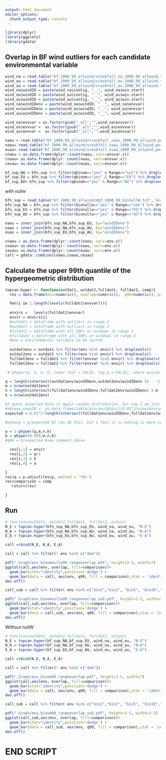 ```yaml
---
output: html_document
editor_options: 
  chunk_output_type: console
---
```


```r
library(dplyr)
library(ggplot2)
library(gdata)
```
Overlap in BF wind outliers for each candidate environmental variable
---

```r
wind_na = read.table("bf_1000_99_allwind/sresbfall_na_1000_99_allwind.txt", header=T)
wind_eu = read.table("bf_1000_99_allwind/sresbfall_eu_1000_99_allwind.txt", header=T)
wind_au = read.table("bf_1000_99_allwind/sresbfall_au_1000_99_allwind.txt", header=T)
wind_na$windID = paste(wind_na$contig, "__", wind_na$win.start)
wind_eu$windID = paste(wind_eu$contig, "__", wind_eu$win.start)
wind_au$windID = paste(wind_au$contig, "__", wind_au$win.start)
wind_na$windIDenv = paste(wind_na$windID, "__", wind_na$envvar)
wind_eu$windIDenv = paste(wind_eu$windID, "__", wind_eu$envvar)
wind_au$windIDenv = paste(wind_au$windID, "__", wind_au$envvar)

wind_na$envvar = as.factor(gsub("_all","",wind_na$envvar))
wind_eu$envvar =  as.factor(gsub("_all","",wind_eu$envvar))
wind_au$envvar =  as.factor(gsub("_all","",wind_au$envvar))
```

```r
naeu = read.table("bf_1000_99_allwind/sresbfall_naeu_1000_99_allwind_perenvvar.txt", header=T)
naau= read.table("bf_1000_99_allwind/sresbfall_naau_1000_99_allwind_perenvvar.txt", header=T)
euau= read.table("bf_1000_99_allwind/sresbfall_euau_1000_99_allwind_perenvvar.txt", header=T)
cnaeu = as.data.frame(dplyr::count(naeu, vars=envvar.x))
cnaau= as.data.frame(dplyr::count(naau, vars=envvar.x))
ceuau= as.data.frame(dplyr::count(euau, vars=envvar.x))

bf_sup_NA = bfn_sup %>% filter(qbinom=="yes" & Range=="nat") %>% droplevels()
bf_sup_EU = bfn_sup %>% filter(qbinom=="yes" & Range=="EU") %>% droplevels()
bf_sup_AU= bfn_sup %>% filter(qbinom=="yes" & Range=="AU") %>% droplevels()
```

*with nullw*
```r
bfn_sup = read.table("bf_1000_99_allwind/mbf_1000_99_binnullW.txt", header=T)
bfn_sup_NA = bfn_sup %>% filter(binnullw=="yes" & Range=="nat") %>% droplevels()
bfn_sup_EU = bfn_sup %>% filter(binnullw=="yes" & Range=="EU") %>% droplevels()
bfn_sup_AU = bfn_sup %>% filter(binnullw=="yes" & Range=="AU") %>% droplevels()

naeu = inner_join(bfn_sup_NA,bfn_sup_EU, by="windIDenv")
naau = inner_join(bfn_sup_NA,bfn_sup_AU, by="windIDenv")
euau = inner_join(bfn_sup_EU,bfn_sup_AU, by="windIDenv")

cnaeu = as.data.frame(dplyr::count(naeu, vars=env.x))
cnaau= as.data.frame(dplyr::count(naau, vars=env.x))
ceuau= as.data.frame(dplyr::count(euau, vars=env.x))
call = gdata::combine(cnaeu,cnaau,ceuau)
```



**Calculate the upper 99th quantile of the hypergeometric distribution**  
---
```r
topcan.hyper <- function(outdat1, outdat2,fulldat1, fulldat2, comp){
  res = data.frame(env=numeric(), overlap=numeric(),  q99=numeric(), p=numeric())

  for(i in 1:length(levels(fulldat1$envvar))){
    
  envirs =   levels(fulldat1$envvar)
  envir = envirs[i]
  #outdat1 = dataframe with outliers in range 1
  #outdat2 = dataframe with outliers in range 2
  #fuldat1 = dataframe with all SNPs or windows in range 1
  #fulldat2 = dataframe with all SNPs or windows in range 2
  #env = environmental variable to be tested
  
  outdat1env = outdat1 %>% filter(env %in% envir) %>% droplevels()
  outdat2env = outdat2 %>% filter(env %in% envir) %>% droplevels()
  fulldat1env = fulldat1 %>% filter(envvar %in% envir) %>% droplevels()
  fulldat2env = fulldat2 %>% filter(envvar %in% envir) %>% droplevels()

 # phyper(q, m, n, k, lower.tail = FALSE, log.p = FALSE), where q=size of outlier overlap-1; m=number of outlier windows range#1;  #n=(total number shared windows-m); k=number of outlier windows range#2.

q = length(intersect(outdat1env$windIDenv,outdat2env$windIDenv ))   -1
m = nrow(outdat1env)
n = length(intersect(fulldat1env$windIDenv,fulldat2env$windIDenv) )-m
k = nrow(outdat2env)

#I guess expected here is again random distribution, but now I am just showing the top part of the graph
#obsexp_euau20 <- as.data.frame(table(bincount$bin)/(0.05^2*nrow(bincount)))
expected = 0.01^2*length(intersect(fulldat1env$windIDenv,fulldat2env$windIDenv) )

#obsexp = q/expected #I can do this, but I feel it is making it more complicated

a = 1-phyper(q,m,n,k)
b = qhyper(0.999,m,n,k)
#q99 = b/expected #see comment above

  res[i,1] = envir
  res[i,2] = q+1
  res[i,3] = b
  res[i,4] = a

}
res$q = p.adjust(res$p, method = 'fdr')
res$comparison = comp
   return(res)

}

```

Run
---
```r
# function(outdat1, outdat2,fulldat1, fulldat2, output)
N_E = topcan.hyper(bfn_sup_NA,bfn_sup_EU, wind_na, wind_eu, "N-E")
N_A = topcan.hyper(bfn_sup_NA,bfn_sup_AU, wind_na, wind_au, "N-A")
E_A = topcan.hyper(bfn_sup_EU,bfn_sup_AU, wind_eu, wind_au, "E-A")

call =rbind(N_E, N_A, E_A)
```

```r
call = call %>% filter(! env %in% c("dem"))

pdf("_Graph/env_binomnullw99_rangeoverlap.pdf", height=3.5, width=7)
ggplot(call,aes(env, overlap, fill=comparison))+
  geom_bar(stat="identity",position='dodge') +
  geom_bar(data = call, aes(env, q99, fill = comparison),stat = 'identity',position="dodge", alpha=0, size=.1, color="black")+ theme_bw() + xlab("Environmental variable")+ theme(axis.text.x  = element_text(angle=45, hjust=1,size=8)) +  ylab("Number of EAA top 1% outliers")+scale_fill_manual(values=c("#999999", "#E69F00", "#56B4E9"))
dev.off()

call_sub = call %>% filter( env %in% c("bio1","bio2", "bio5", "bio10","bio11", "Latitude", "Longitude"))

pdf("_Graph/env_binomnullw99_rangeoverlap_sub.pdf", height=3.5, width=3.5)
ggplot(call_sub,aes(env, overlap, fill=comparison))+
  geom_bar(stat="identity",position='dodge') +
  geom_bar(data = call_sub, aes(env, q99, fill = comparison),stat = 'identity',position="dodge", alpha=0, size=.1, color="black")+ theme_bw() + xlab("Environmental variable")+ theme(axis.text.x  = element_text(angle=45, hjust=1,size=8)) +  ylab("Number of EAA top 1% outliers")+ scale_fill_manual(values=c("#999999", "#E69F00", "#56B4E9"))+scale_y_continuous(limits=c(0,45))
dev.off()
```

Without nullW
```r
# function(outdat1, outdat2,fulldat1, fulldat2, output)
N_E = topcan.hyper(bf_sup_NA,bf_sup_EU, wind_na, wind_eu, "N-E")
N_A = topcan.hyper(bf_sup_NA,bf_sup_AU, wind_na, wind_au, "N-A")
E_A = topcan.hyper(bf_sup_EU,bf_sup_AU, wind_eu, wind_au, "E-A")

call =rbind(N_E, N_A, E_A)
```

```r
call = call %>% filter(! env %in% c("dem"))

pdf("_Graph/env_binom99_rangeoverlap.pdf", height=3.5, width=7)
ggplot(call,aes(env, overlap, fill=comparison))+
  geom_bar(stat="identity",position='dodge') +
  geom_bar(data = call, aes(env, q99, fill = comparison),stat = 'identity',position="dodge", alpha=0, size=.1, color="black")+ theme_bw() + xlab("Environmental variable")+ theme(axis.text.x  = element_text(angle=45, hjust=1,size=8)) +  ylab("Number of EAA top 1% outliers")+scale_fill_manual(values=c("#999999", "#E69F00", "#56B4E9"))
dev.off()

call_sub = call %>% filter( env %in% c("bio1","bio2", "bio5", "bio10","bio11", "Latitude", "Longitude"))

pdf("_Graph/env_binom99_rangeoverlap_sub.pdf", height=3.5, width=3.5)
ggplot(call_sub,aes(env, overlap, fill=comparison))+
  geom_bar(stat="identity",position='dodge') +
  geom_bar(data = call_sub, aes(env, q99, fill = comparison),stat = 'identity',position="dodge", alpha=0, size=.1, color="black")+ theme_bw() + xlab("Environmental variable")+ theme(axis.text.x  = element_text(angle=45, hjust=1,size=8)) +  ylab("Number of EAA top 1% outliers")+scale_fill_manual(values=c("#999999", "#E69F00", "#56B4E9"))+scale_y_continuous(limits=c(0,45))
dev.off()
```


**END SCRIPT**
===